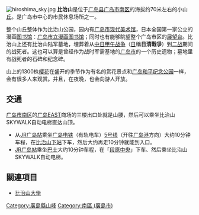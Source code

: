[[File:hiroshima_sky.jpg|thumb]]
{{japanese|japanese=比治山|kana=ひじやま|romaji=Hijiyama|}}
'''比治山'''是位于[[广岛县|广岛县]][[广岛市|广岛市]][[南区_(广岛市)|南区]]的海拔约70米左右的小山[[丘|丘]]。是广岛市中心的市民休息场所之一。

整个山丘整体作为比治山公园，园内有[[广岛市现代美术馆|广岛市现代美术馆]]，日本全国第一家公立的漫画[[图书馆|图书馆]]：[[广岛市立漫画图书馆|广岛市立漫画图书馆]]；同时也有能够眺望整个广岛市区的[[展望台|展望台]]。比治山上还有比治山陆军墓地，埋葬着从[[中日甲午战争|中日甲午战争]]（[[日本|日]]稱'''日清戰爭'''）到[[二战|二战]]期间的战死者。这也可以算是曾经作为战时军需基地的[[广岛市|广岛市]]的一个历史遗物；墓地里有战死者的石碑和纪念碑。

山上的1300株[[樱花|樱花]]在盛开的季节作为有名的赏花景点和[[广岛和平纪念公园|广岛和平纪念公园]]一样，会有很多人来观赏。并且，在夜晚，也会向游人开放。

== 交通 ==
[[广岛市|广岛市]][[南区_(广岛市)|南区]]的[[广岛EAST|广岛EAST]]商场的三楼出口处就是山腰，然后可以乘坐比治山SKYWALK自动电梯直达山顶。

* 从[[JR|JR]][[广岛站|广岛站]]乘坐[[广岛电铁|广岛电铁]]（有轨电车）[[广岛电铁|5号线]]（开往[[广岛港|广岛港]]方向）大约10分钟车程，在[[比治山下站|比治山下站]]下车，然后大约再走10分钟就能到入口。
* [[JR|JR]][[广岛站|广岛站]]乘坐[[巴士|巴士]]大约10分钟车程，在「[[段原|段原中央]]」下车、然后乘坐比治山SKYWALK自动电梯。

== 關連項目 ==
* [[比治山大學|比治山大學]]

[[Category:廣島縣山峰|Category:廣島縣山峰]]
[[Category:南區_(廣島市)|Category:南區 (廣島市)]]
